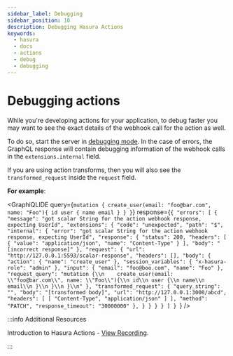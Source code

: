 ```yaml
---
sidebar_label: Debugging
sidebar_position: 10
description: Debugging Hasura Actions
keywords:
  - hasura
  - docs
  - actions
  - debug
  - debugging
---
```



# Debugging actions

While you're developing actions for your application, to debug faster
you may want to see the exact details of the webhook call for the action
as well.

To do so, start the server in [debugging mode](/deployment/graphql-engine-flags/config-examples.mdx#dev-mode). In the case
of errors, the GraphQL response will contain debugging information of
the webhook calls in the `extensions.internal` field.

If you are using action transforms, then you will also see the
`transformed_request` inside the `request` field.

**For example**:

<GraphiQLIDE
  query={`mutation {
  create_user(email: "foo@bar.com", name: "Foo"){
    id
    user {
      name
      email
    }
  }
}`}
  response={`{
  "errors": [
    {
      "message": "got scalar String for the action webhook response, expecting UserId",
      "extensions": {
        "code": "unexpected",
        "path": "$",
        "internal": {
          "error": "got scalar String for the action webhook response, expecting UserId",
          "response": {
            "status": 200,
            "headers": [
              {
                "value": "application/json",
                "name": "Content-Type"
              }
            ],
            "body": "[incorrect response]"
          },
          "request": {
            "url": "http://127.0.0.1:5593/scalar-response",
            "headers": [],
            "body": {
              "action": {
                "name": "create_user"
              },
              "session_variables": {
                "x-hasura-role": "admin"
              },
              "input": {
                "email": "foo@boo.com",
                "name": "Foo"
              },
              "request_query": "mutation {\\n    create_user(email: \\"foo@bar.com\\", name: \\"Foo\\"){\\n id\\n user {\\n name\\n email\\n }\\n }\\n }\\n"
            },
            "transformed_request": {
              "query_string": "",
              "body": "[transformed body]",
              "url": "http://127.0.0.1:3000/abcd",
              "headers": [
                [
                  "Content-Type",
                  "application/json"
                ]
              ],
              "method": "PATCH",
              "response_timeout": "30000000"
            },
          }
        }
      }
    }
  ]
}
`}
/>

:::info Additional Resources

Introduction to Hasura Actions - [View
Recording](https://hasura.io/events/webinar/hasura-actions/?pg=docs&plcmt=body&cta=view-recording&tech=).

:::
